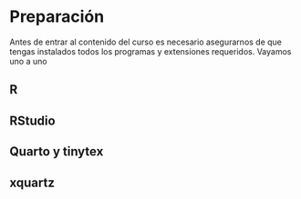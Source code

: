 # Preparación {.unnumbered}

Antes de entrar al contenido del curso es necesario asegurarnos de que tengas instalados todos los programas y extensiones requeridos. Vayamos uno a uno

## R

## RStudio

## Quarto y tinytex

## xquartz